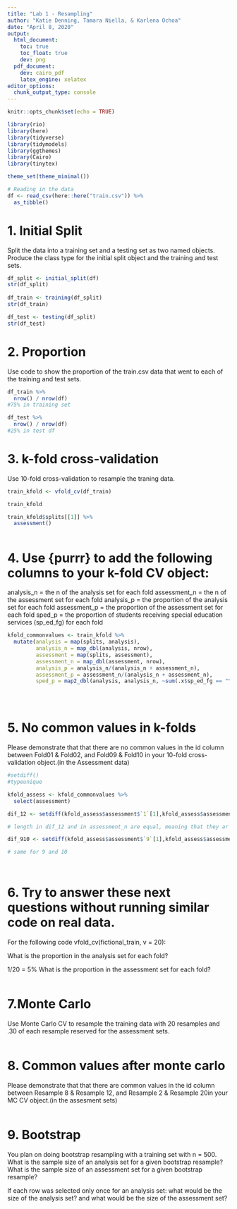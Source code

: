 ```yaml
---
title: "Lab 1 - Resampling"
author: "Katie Denning, Tamara Niella, & Karlena Ochoa"
date: "April 8, 2020"
output: 
  html_document:
    toc: true
    toc_float: true
    dev: png
  pdf_document:
    dev: cairo_pdf
    latex_engine: xelatex
editor_options: 
  chunk_output_type: console
---
```


```r
knitr::opts_chunk$set(echo = TRUE)

library(rio)
library(here)
library(tidyverse)
library(tidymodels)
library(ggthemes)
library(Cairo)
library(tinytex)

theme_set(theme_minimal())

# Reading in the data
df <- read_csv(here::here("train.csv")) %>% 
  as_tibble()
```

# 1. Initial Split

Split the data into a training set and a testing set as two named objects. 
Produce the class type for the initial split object and the training and test sets.

```r

df_split <- initial_split(df)
str(df_split)
  
df_train <- training(df_split)
str(df_train)

df_test <- testing(df_split)
str(df_test)

```

# 2. Proportion

Use code to show the proportion of the train.csv data that went to each of the training and test sets.

```r
df_train %>%
  nrow() / nrow(df)
#75% in training set

df_test %>%
  nrow() / nrow(df)
#25% in test df 
```

# 3. k-fold cross-validation

Use 10-fold cross-validation to resample the traning data.

```r

train_kfold <- vfold_cv(df_train)

train_kfold

train_kfold$splits[[1]] %>%
  assessment()



```

# 4. Use {purrr} to add the following columns to your k-fold CV object:
analysis_n = the n of the analysis set for each fold
assessment_n = the n of the assessment set for each fold
analysis_p = the proportion of the analysis set for each fold
assessment_p = the proportion of the assessment set for each fold
sped_p = the proportion of students receiving special education services (sp_ed_fg) for each fold

```r
kfold_commonvalues <- train_kfold %>%
  mutate(analysis = map(splits, analysis), 
         analysis_n = map_dbl(analysis, nrow), 
         assessment = map(splits, assessment),
         assessment_n = map_dbl(assessment, nrow),
         analysis_p = analysis_n/(analysis_n + assessment_n),
         assessment_p = assessment_n/(analysis_n + assessment_n),
         sped_p = map2_dbl(analysis, analysis_n, ~sum(.x$sp_ed_fg == "Y", na.rm = TRUE)/.y))





```

# 5. No common values in k-folds

Please demonstrate that that there are no common values in the id column between Fold01 & Fold02, and Fold09 & Fold10 in your 10-fold cross-validation object.(in the Assessment data)

```r
#setdiff()
#typeunique

kfold_assess <- kfold_commonvalues %>% 
  select(assessment)

dif_12 <- setdiff(kfold_assess$assessment$`1`[1],kfold_assess$assessment$`2`[1])

# length in dif_12 and in assessment_n are equal, meaning that they ar eall different 

dif_910 <- setdiff(kfold_assess$assessment$`9`[1],kfold_assess$assessment$`10`[1])

# same for 9 and 10 




```

# 6. Try to answer these next questions without running similar code on real data.

For the following code vfold_cv(fictional_train, v = 20):

What is the proportion in the analysis set for each fold?

1/20 = 5%
What is the proportion in the assessment set for each fold?


```r

```

# 7.Monte Carlo

Use Monte Carlo CV to resample the training data with 20 resamples and .30 of each resample reserved for the assessment sets.

```r

```

# 8. Common values after monte carlo

Please demonstrate that that there are common values in the id column between Resample 8 & Resample 12, and Resample 2 & Resample 20in your MC CV object.(in the assesment sets)

```r

```

# 9. Bootstrap

You plan on doing bootstrap resampling with a training set with n = 500.
What is the sample size of an analysis set for a given bootstrap resample?
What is the sample size of an assessment set for a given bootstrap resample?

If each row was selected only once for an analysis set:
what would be the size of the analysis set?
and what would be the size of the assessment set?